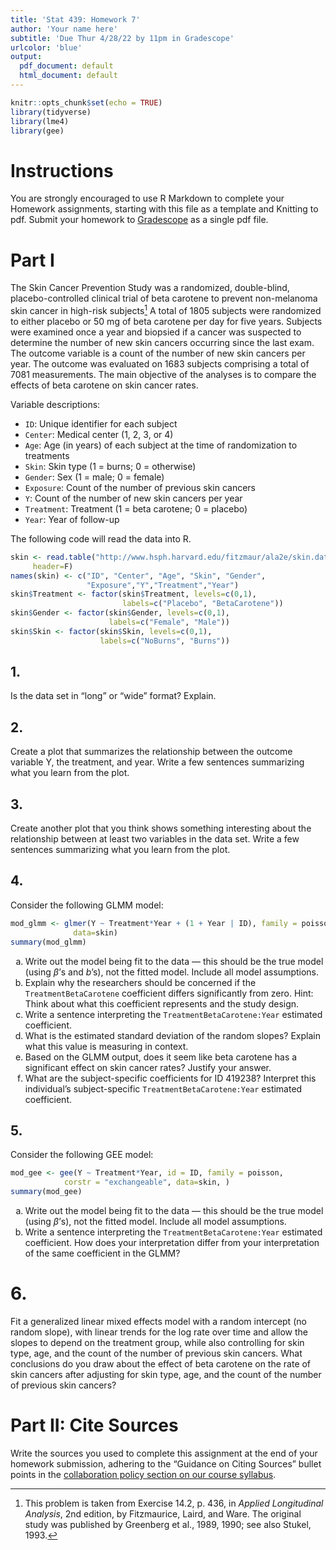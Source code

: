 ```yaml
---
title: 'Stat 439: Homework 7'
author: 'Your name here'
subtitle: 'Due Thur 4/28/22 by 11pm in Gradescope'
urlcolor: 'blue'
output:
  pdf_document: default
  html_document: default
---
```


```r
knitr::opts_chunk$set(echo = TRUE)
library(tidyverse)
library(lme4)
library(gee)
```

# Instructions

You are strongly encouraged to use R Markdown to complete your Homework assignments, starting with this file as a template and Knitting to pdf. Submit your homework to [Gradescope](https://www.gradescope.com/) as a single pdf file.

# Part I

The Skin Cancer Prevention Study was a randomized, double-blind, placebo-controlled clinical trial of beta carotene to prevent non-melanoma skin cancer in high-risk subjects^[This problem is taken from Exercise 14.2, p. 436, in _Applied Longitudinal Analysis_, 2nd edition, by Fitzmaurice, Laird, and Ware. The original study was published by Greenberg et al., 1989, 1990; see also Stukel, 1993.] A total of 1805 subjects were randomized to either placebo or 50 mg of beta carotene per day for five years. Subjects were examined once a year and biopsied if a cancer was suspected to determine the number of new skin cancers occurring since the last exam. The outcome variable is a count of the number of new skin cancers per year. The outcome was evaluated on 1683 subjects comprising a total of 7081 measurements. The main objective of the analyses is to compare the effects of beta carotene on skin cancer rates.

Variable descriptions:  

* `ID`: Unique identifier for each subject
* `Center`: Medical center (1, 2, 3, or 4)
* `Age`: Age (in years) of each subject at the time of randomization to treatments
* `Skin`: Skin type (1 = burns; 0 = otherwise)
* `Gender`: Sex (1 = male; 0 = female)
* `Exposure`: Count of the number of previous skin cancers
* `Y`: Count of the number of new skin cancers per year
* `Treatment`: Treatment (1 = beta carotene; 0 = placebo)
* `Year`: Year of follow-up

The following code will read the data into R.
```r
skin <- read.table("http://www.hsph.harvard.edu/fitzmaur/ala2e/skin.dat", 
     header=F)
names(skin) <- c("ID", "Center", "Age", "Skin", "Gender",
                 "Exposure","Y","Treatment","Year")
skin$Treatment <- factor(skin$Treatment, levels=c(0,1),
                         labels=c("Placebo", "BetaCarotene"))
skin$Gender <- factor(skin$Gender, levels=c(0,1),
                      labels=c("Female", "Male"))
skin$Skin <- factor(skin$Skin, levels=c(0,1),
                    labels=c("NoBurns", "Burns"))
```

## 1.
Is the data set in "long" or "wide" format? Explain.


## 2.
Create a plot that summarizes the relationship between the outcome
variable Y, the treatment, and year. Write a few sentences summarizing what
you learn from the plot.

## 3.
Create another plot that you think shows something interesting about the
relationship between at least two variables in the data set. Write a few sentences
summarizing what you learn from the plot.

## 4.
Consider the following GLMM model:
```r
mod_glmm <- glmer(Y ~ Treatment*Year + (1 + Year | ID), family = poisson, 
              data=skin)
summary(mod_glmm)
```
a. Write out the model being fit to the data --- this should be the true model (using $\beta$'s and $b$'s), not the fitted model. Include all model assumptions.
b. Explain why the researchers should be concerned if the `TreatmentBetaCarotene` coefficient differs significantly from zero. Hint: Think about what this coefficient represents and the study design.
c. Write a sentence interpreting the `TreatmentBetaCarotene:Year` estimated coefficient.
d. What is the estimated standard deviation of the random slopes? Explain what this value is measuring in context.
e. Based on the GLMM output, does it seem like beta carotene has a significant effect on skin cancer rates? Justify your answer.
f. What are the subject-specific coefficients for ID 419238? Interpret this individual's subject-specific `TreatmentBetaCarotene:Year` estimated coefficient.


## 5.
Consider the following GEE model:
```r
mod_gee <- gee(Y ~ Treatment*Year, id = ID, family = poisson,
            corstr = "exchangeable", data=skin, )
summary(mod_gee)
```
a. Write out the model being fit to the data --- this should be the true model (using $\beta$'s), not the fitted model. Include all model assumptions.
b. Write a sentence interpreting the `TreatmentBetaCarotene:Year` estimated coefficient. How does your interpretation differ from your interpretation of the same coefficient in the GLMM?


# 6.
Fit a generalized linear mixed effects model with a random intercept (no random slope), with linear trends for the log rate over time and allow the slopes to depend on the treatment group, while also controlling for skin type, age, and the count of the number of previous skin cancers. What conclusions do you draw about the effect of beta carotene on the rate of skin cancers after adjusting for skin type, age, and the count of the number of previous skin cancers?
 

# Part II: Cite Sources

Write the sources you used to complete this assignment at the end of your homework submission, adhering to the "Guidance on Citing Sources" bullet points in the [collaboration policy section on our course syllabus](https://staceyhancock.github.io/stat439/index.html#Policy_on_collaboration_and_academic_misconduct).


